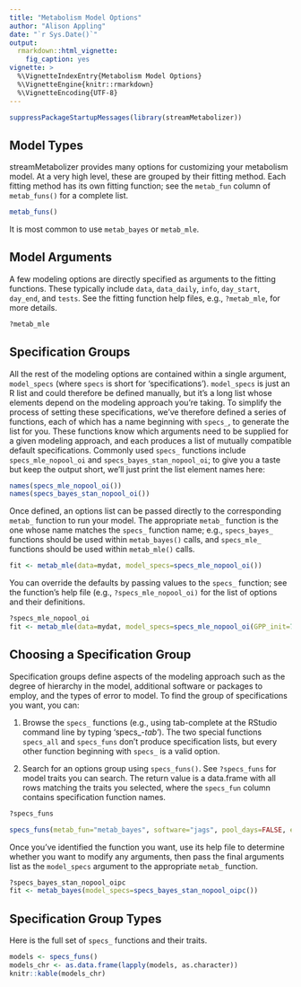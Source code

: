 ```yaml
---
title: "Metabolism Model Options"
author: "Alison Appling"
date: "`r Sys.Date()`"
output:
  rmarkdown::html_vignette:
    fig_caption: yes
vignette: >
  %\VignetteIndexEntry{Metabolism Model Options}
  %\VignetteEngine{knitr::rmarkdown}
  %\VignetteEncoding{UTF-8}
---
```


```r
suppressPackageStartupMessages(library(streamMetabolizer))
```

## Model Types

streamMetabolizer provides many options for customizing your metabolism model. At a very high level, these are grouped by their fitting method. Each fitting method has its own fitting function; see the `metab_fun` column of `metab_funs()` for a complete list.
```r
metab_funs()
```
It is most common to use `metab_bayes` or `metab_mle`.

## Model Arguments

A few modeling options are directly specified as arguments to the fitting functions. These typically include `data`, `data_daily`, `info`, `day_start`, `day_end`, and `tests`. See the fitting function help files, e.g., `?metab_mle`, for more details.
```r
?metab_mle
```

## Specification Groups

All the rest of the modeling options are contained within a single argument, `model_specs` (where `specs` is short for 'specifications'). `model_specs` is just an R list and could therefore be defined manually, but it's a long list whose elements depend on the modeling approach you're taking. To simplify the process of setting these specifications, we've therefore defined a series of functions, each of which has a name beginning with `specs_`, to generate the list for you. These functions know which arguments need to be supplied for a given modeling approach, and each produces a list of mutually compatible default specifications. Commonly used `specs_` functions include `specs_mle_nopool_oi` and `specs_bayes_stan_nopool_oi`; to give you a taste but keep the output short, we'll just print the list element names here:
```r
names(specs_mle_nopool_oi())
names(specs_bayes_stan_nopool_oi())
```

Once defined, an options list can be passed directly to the corresponding `metab_` function to run your model. The appropriate `metab_` function is the one whose name matches the `specs_` function name; e.g., `specs_bayes_` functions should be used within `metab_bayes()` calls, and `specs_mle_` functions should be used within `metab_mle()` calls.
```r
fit <- metab_mle(data=mydat, model_specs=specs_mle_nopool_oi())
```

You can override the defaults by passing values to the `specs_` function; see the function's help file (e.g., `?specs_mle_nopool_oi)` for the list of options and their definitions.
```r
?specs_mle_nopool_oi
fit <- metab_mle(data=mydat, model_specs=specs_mle_nopool_oi(GPP_init=7, K600_init=35))
```


## Choosing a Specification Group

Specification groups define aspects of the modeling approach such as the degree of hierarchy in the model, additional software or packages to employ, and the types of error to model. To find the group of specifications you want, you can: 

1. Browse the `specs_` functions (e.g., using tab-complete at the RStudio command line by typing 'specs_-*tab*'). The two special functions `specs_all` and `specs_funs` don't produce specification lists, but every other function beginning with `specs_` is a valid option.

2. Search for an options group using `specs_funs()`. See `?specs_funs` for model traits you can search. The return value is a data.frame with all rows matching the traits you selected, where the `specs_fun` column contains specification function names.
```r
?specs_funs
```
```r
specs_funs(metab_fun="metab_bayes", software="jags", pool_days=FALSE, err_obs_iid=TRUE)
```

Once you've identified the function you want, use its help file to determine whether you want to modify any arguments, then pass the final arguments list as the `model_specs` argument to the appropriate `metab_` function. 
```r
?specs_bayes_stan_nopool_oipc
fit <- metab_bayes(model_specs=specs_bayes_stan_nopool_oipc())
```

## Specification Group Types

Here is the full set of `specs_` functions and their traits.

```r
models <- specs_funs()
models_chr <- as.data.frame(lapply(models, as.character))
knitr::kable(models_chr)
```

